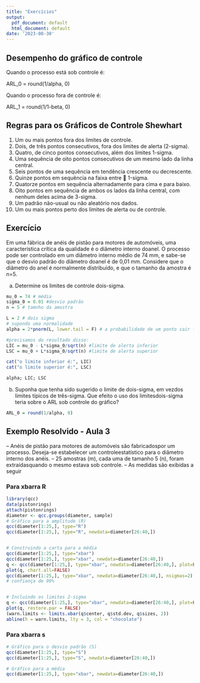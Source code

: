 ---
title: "Exercícios"
output:
  pdf_document: default
  html_document: default
date: '2023-08-30'
---

## Desempenho do gráfico de controle 

Quando o processo está sob controle é:

ARL_0 = round(1/alpha, 0) 

Quando o processo fora de controle é:

ARL_1 = round(1/1-beta, 0) 


## Regras para os Gráficos de Controle Shewhart

1. Um ou mais pontos fora dos limites de controle.
2. Dois, de três pontos consecutivos, fora dos limites de alerta (2-sigma).
3. Quatro, de cinco pontos consecutivos, além dos limites 1-sigma.
4. Uma sequência de oito pontos consecutivos de um mesmo lado da
linha central.
5. Seis pontos de uma sequência em tendência crescente ou
decrescente.
6. Quinze pontos em sequência na faixa entre  1-sigma.
7. Quatorze pontos em sequência alternadamente para cima e para baixo.
8. Oito pontos em sequência de ambos os lados da linha central, com
nenhum deles acima de 3-sigma.
9. Um padrão não-usual ou não aleatório nos dados.
10. Um ou mais pontos perto dos limites de alerta ou de controle.


## Exercício

Em uma fábrica de anéis de pistão para motores de automóveis,
uma característica crítica da qualidade é o diâmetro interno doanel. O processo pode ser controlado em um diâmetro interno médio de 74 mm, e sabe-se que o desvio padrão do diâmetro doanel é de 0,01 mm. Considere que o diâmetro do anel é normalmente distribuído, e que o tamanho da amostra é n=5.

a) Determine os limites de controle dois-sigma.

```{r}
mu_0 = 74 # média
sigma_0 = 0.01 #desvio padrão
n = 5 # tamnho da amostra

L = 2 # dois sigma
# supondo uma normalidade
alpha = 2*pnorm(L, lower.tail = F) # a probabilidade de um ponto cair fora dos limites  

#precisamos do resultado disso: 
LIC = mu_0 - L*sigma_0/sqrt(n) #limite de alerta inferior
LSC = mu_0 + L*sigma_0/sqrt(n) #limite de alerta superior 

cat("o limite inferior é:", LIC)
cat("o limite superior é:", LSC)

alpha; LIC; LSC
```

b) Suponha que tenha sido sugerido o limite de dois-sigma, em vezdos limites típicos de três-sigma. Que efeito o uso dos limitesdois-sigma teria sobre o ARL sob controle do gráfico?

```{r}

ARL_0 = round(1/alpha, 0) 
```


## Exemplo Resolvido - Aula 3

– Anéis de pistão para motores de automóveis são fabricadospor um processo. Deseja-se estabelecer um controleestatístico para o diâmetro interno dos anéis. – 25 amostras (m), cada uma de tamanho 5 (n), foram extraídasquando o mesmo estava sob controle. – As medidas são exibidas a seguir


### Para xbarra R

```{r}
library(qcc)
data(pistonrings)
attach(pistonrings)
diameter <- qcc.groups(diameter, sample)
# Gráfico para a amplitude (R)
qcc(diameter[1:25,], type="R")
qcc(diameter[1:25,], type="R", newdata=diameter[26:40,])


# Construindo a carta para a média
qcc(diameter[1:25,], type="xbar")
qcc(diameter[1:25,], type="xbar", newdata=diameter[26:40,])
q <- qcc(diameter[1:25,], type="xbar", newdata=diameter[26:40,], plot=FALSE)
plot(q, chart.all=FALSE)
qcc(diameter[1:25,], type="xbar", newdata=diameter[26:40,], nsigmas=2) # limites 2-sigmaqcc(diameter[1:25,], type="xbar", newdata=diameter[26:40,], confidence.level=0.99) 
# confiança de 99%


# Incluindo os limites 2-sigma
q <- qcc(diameter[1:25,], type="xbar", newdata=diameter[26:40,], plot=FALSE)
plot(q, restore.par = FALSE)
(warn.limits <- limits.xbar(q$center, q$std.dev, q$sizes, 2))
abline(h = warn.limits, lty = 3, col = "chocolate")

```


### Para xbarra s
```{r}
# Gráfico para o desvio padrão (S)
qcc(diameter[1:25,], type="S")
qcc(diameter[1:25,], type="S", newdata=diameter[26:40,])

# Gráfico para a média
qcc(diameter[1:25,], type="xbar", newdata=diameter[26:40,])
```


